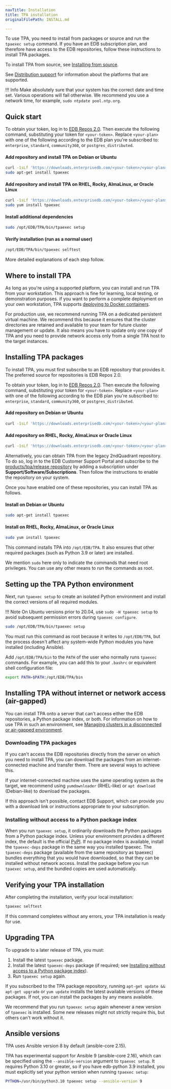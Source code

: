 ```yaml
---
navTitle: Installation
title: TPA installation
originalFilePath: INSTALL.md

---
```


To use TPA, you need to install from packages or source and run the
`tpaexec setup` command. If you have an EDB subscription plan, and therefore have
access to the EDB repositories, follow these instructions to install TPA packages.

To install TPA from source, see
[Installing from source](INSTALL-repo/).

See [Distribution support](reference/distributions/) for information
about the platforms that are supported.

!!! Info
    Make absolutely sure that your system has the correct
    date and time set. Various operations will fail otherwise. We
    recommend you use a network time, for example, `sudo ntpdate
    pool.ntp.org`.

## Quick start

To obtain your token, log in to [EDB Repos 2.0](https://www.enterprisedb.com/repos-downloads).
Then execute the following command, substituting
your token for `<your-token>`. Replace `<your-plan>` with
one of the following according to the EDB plan you're subscribed to:
`enterprise`, `standard`, `community360`, or `postgres_distributed`.

#### Add repository and install TPA on Debian or Ubuntu

```bash
curl -1sLf 'https://downloads.enterprisedb.com/<your-token>/<your-plan>/setup.deb.sh' | sudo -E bash
sudo apt-get install tpaexec
```

#### Add repository and install TPA on RHEL, Rocky, AlmaLinux, or Oracle Linux

```bash
curl -1sLf 'https://downloads.enterprisedb.com/<your-token>/<your-plan>/setup.rpm.sh' | sudo -E bash
sudo yum install tpaexec
```

#### Install additional dependencies

```bash
sudo /opt/EDB/TPA/bin/tpaexec setup
```

#### Verify installation (run as a normal user)

```bash
/opt/EDB/TPA/bin/tpaexec selftest
```

More detailed explanations of each step follow.

## Where to install TPA

As long as you're using a supported platform, you can install and run TPA
from your workstation. This approach is fine for learning, local testing, or
demonstration purposes. if you want to perform a complete deployment on your
own workstation, TPA supports [deploying to Docker containers](platform-docker/).

For production use, we recommend running TPA on a dedicated persistent
virtual machine. We recommend this because it ensures that the cluster
directories are retained and available to your team for future cluster
management or update. It also means you have to update only one copy of
TPA and you need to provide network access only from a single TPA host
to the target instances.

## Installing TPA packages

To install TPA, you must first subscribe to an EDB repository that
provides it. The preferred source for repositories is EDB Repos 2.0.

To obtain your token, log in to [EDB Repos 2.0](https://www.enterprisedb.com/repos-downloads).
Then execute the following command, substituting
your token for `<your-token>`. Replace `<your-plan>` with
one of the following according to the EDB plan you're subscribed to:
`enterprise`, `standard`, `community360`, or `postgres_distributed`.

#### Add repository on Debian or Ubuntu

```bash
curl -1sLf 'https://downloads.enterprisedb.com/<your-token>/<your-plan>/setup.deb.sh' | sudo -E bash

```

#### Add repository on RHEL, Rocky, AlmaLinux or Oracle Linux

```bash
curl -1sLf 'https://downloads.enterprisedb.com/<your-token>/<your-plan>/setup.rpm.sh' | sudo -E bash
```

Alternatively, you can obtain TPA from the legacy 2ndQuadrant
repository. To do so, log in to the EDB Customer Support Portal and
subscribe to the [products/tpa/release repository](https://techsupport.enterprisedb.com/software_subscriptions/add/products/tpa/)
by adding a subscription under **Support/Software/Subscriptions**.
Then follow the instructions to enable the repository on your system.

Once you have enabled one of these repositories, you can install TPA
as follows.

#### Install on Debian or Ubuntu

```bash
sudo apt-get install tpaexec
```

#### Install on RHEL, Rocky, AlmaLinux, or Oracle Linux

```bash
sudo yum install tpaexec
```

This command installs TPA into `/opt/EDB/TPA`. It also
ensures that other required packages (such as Python 3.9 or later) are
installed.

We mention `sudo` here only to indicate the commands that need root
privileges. You can use any other means to run the commands as root.

## Setting up the TPA Python environment

Next, run `tpaexec setup` to create an isolated Python environment and
install the correct versions of all required modules.

!!! Note
    On Ubuntu versions prior to 20.04, use `sudo -H tpaexec setup`
    to avoid subsequent permission errors during `tpaexec configure`.

```bash
sudo /opt/EDB/TPA/bin/tpaexec setup
```

You must run this command as root because it writes to `/opt/EDB/TPA`,
but the process doesn't affect any system-wide Python modules you
have installed (including Ansible).

Add `/opt/EDB/TPA/bin` to the `PATH` of the user who
normally runs `tpaexec` commands. For example, you can add this to
your `.bashrc` or equivalent shell configuration file:

```bash
export PATH=$PATH:/opt/EDB/TPA/bin
```

## Installing TPA without internet or network access (air-gapped)

You can install TPA onto a server that can't
access either the EDB repositories, a Python package index, or both.
For information on how to use TPA in such an environment, see
[Managing clusters in a disconnected or air-gapped
environment](reference/air-gapped/).

### Downloading TPA packages

If you can't access the EDB repositories directly from the server on
which you need to install TPA, you can download the packages from an
internet-connected machine and transfer them. There are several ways to
achieve this.

If your internet-connected machine uses the same operating system as the
target, we recommend using `yumdownloader` (RHEL-like) or `apt download`
(Debian-like) to download the packages.

If this approach isn't possible, contact EDB Support, which can provide
you with a download link or instructions appropriate to your
subscription.

### Installing without access to a Python package index

When you run `tpaexec setup`, it ordinarily downloads the Python
packages from a Python package index. Unless your environment provides a
different index, the default is the official [PyPI](https://pypi.org). If
no package index is available, install the `tpaexec-deps`
package in the same way you installed tpaexec. The `tpaexec-deps`
package (available from the same repository as tpaexec) bundles
everything that you would have downloaded, so that they can be
installed without network access. Install the package before you
run `tpaexec setup`, and the bundled copies are used automatically.

## Verifying your TPA installation

After completing the installation,
verify your local installation:

```bash
tpaexec selftest
```

If this command completes without any errors, your TPA installation
is ready for use.

## Upgrading TPA

To upgrade to a later release of TPA, you must:

1.  Install the latest `tpaexec` package.
2.  Install the latest `tpaexec-deps` package (if required; see [Installing without access to a Python package index](#installing-without-access-to-a-python-package-index)).
3.  Run `tpaexec setup` again.

If you subscribed to the TPA package repository,
running `apt-get update && apt-get upgrade` or `yum update`
installs the latest available versions of these packages. If not,
you can install the packages by any means available.

We recommend that you run `tpaexec setup` again whenever a new version
of `tpaexec` is installed. Some new releases might not strictly require
this, but others can't work without it.

## Ansible versions

TPA uses Ansible version 8 by default (ansible-core 2.15).

TPA has experimental support for Ansible 9 (ansible-core 2.16),
which can be specified using the `--ansible-version` argument to
`tpaexec setup`. It requires Python 3.10 or greater, so if you have
edb-python 3.9 installed, you must explicitly set your python version
when running `tpaexec setup`:

```bash
PYTHON=/usr/bin/python3.10 tpaexec setup --ansible-version 9
```
